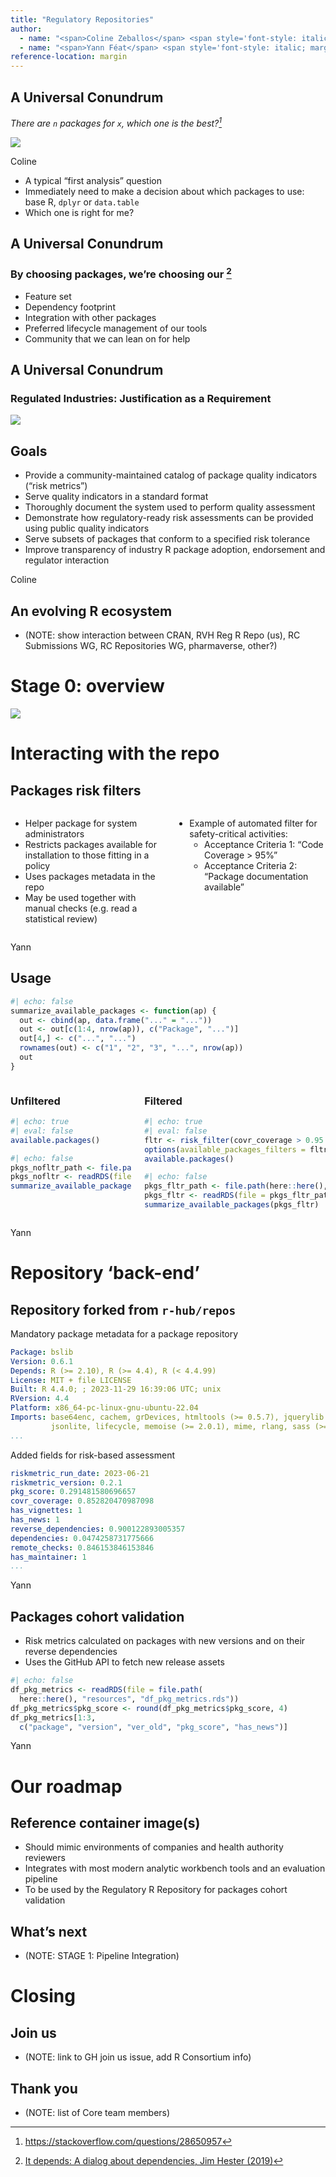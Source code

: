 ---
title: "Regulatory Repositories"
author:
  - name: "<span>Coline Zeballos</span> <span style='font-style: italic; margin-left: 0.5em;'><a href='http://www.roche.com'>Roche</a></span>"
  - name: "<span>Yann Féat</span> <span style='font-style: italic; margin-left: 0.5em;'><a href='http://mainanalytics.de'>mainanalytics</a></span>"
reference-location: margin
---



## A Universal Conundrum {.scrollable}

_There are `n` packages for `x`, which one is the best?[^1]_

![](resources/choosing_a_package.png)

[^1]: [https://stackoverflow.com/questions/28650957]()

::: {.notes}
Coline

- A typical "first analysis" question
- Immediately need to make a decision about which packages to use: base R, `dplyr` or `data.table`
- Which one is right for me?
:::



## A Universal Conundrum

### By choosing packages, we're choosing our [^2]

* Feature set
* Dependency footprint
* Integration with other packages
* Preferred lifecycle management of our tools
* Community that we can lean on for help

[^2]: [It depends: A dialog about dependencies, Jim Hester (2019)](https://www.jimhester.com/talk/2019-rsc-deps/)



## A Universal Conundrum

### Regulated Industries: Justification as a Requirement

![](resources/white_paper_guidelines.png)




## Goals

- Provide a community-maintained catalog of package quality indicators ("risk metrics")
- Serve quality indicators in a standard format
- Thoroughly document the system used to perform quality assessment
- Demonstrate how regulatory-ready risk assessments can be provided using public quality indicators
- Serve subsets of packages that conform to a specified risk tolerance
- Improve transparency of industry R package adoption, endorsement and regulator interaction

::: {.notes}
Coline
:::

## An evolving R ecosystem

- (NOTE: show interaction between CRAN, RVH Reg R Repo (us), RC Submissions WG, RC Repositories WG, pharmaverse, other?)

# Stage 0: overview

![](resources/wizare_of_oz_demo.png)

# Interacting with the repo

## Packages risk filters

::: columns
::: {.column width="50%"}
- Helper package for system administrators
- Restricts packages available for installation to those fitting in a policy
- Uses packages metadata in the repo
- May be used together with manual checks (e.g. read a statistical review)
:::
::: {.column width="50%"}
- Example of automated filter for safety-critical activities:
  - Acceptance Criteria 1: “Code Coverage > 95% ”
  - Acceptance Criteria 2: “Package documentation available”
:::
:::

::: {.notes}
Yann
:::

## Usage

```{r}
#| echo: false
summarize_available_packages <- function(ap) {
  out <- cbind(ap, data.frame("..." = "..."))
  out <- out[c(1:4, nrow(ap)), c("Package", "...")]
  out[4,] <- c("...", "...")
  rownames(out) <- c("1", "2", "3", "...", nrow(ap))
  out
}
```

::: columns
::: {.column width="40%"}
### Unfiltered
```{r}
#| echo: true
#| eval: false
available.packages()
```
```{r}
#| echo: false
pkgs_nofltr_path <- file.path(here::here(), "resources", "pkgs_nofltr.rds")
pkgs_nofltr <- readRDS(file = pkgs_nofltr_path)
summarize_available_packages(pkgs_nofltr)
```
:::

::: {.column width="60%"}
### Filtered
```{r}
#| echo: true
#| eval: false
fltr <- risk_filter(covr_coverage > 0.95 && has_vignettes)
options(available_packages_filters = fltr)
available.packages()
```
```{r}
#| echo: false
pkgs_fltr_path <- file.path(here::here(), "resources", "pkgs_fltr.rds")
pkgs_fltr <- readRDS(file = pkgs_fltr_path)
summarize_available_packages(pkgs_fltr)
```
:::
:::

::: {.notes}
Yann
:::

# Repository ‘back-end’

## Repository forked from `r-hub/repos`

Mandatory package metadata for a package repository
```{.yaml}
Package: bslib
Version: 0.6.1
Depends: R (>= 2.10), R (>= 4.4), R (< 4.4.99)
License: MIT + file LICENSE
Built: R 4.4.0; ; 2023-11-29 16:39:06 UTC; unix
RVersion: 4.4
Platform: x86_64-pc-linux-gnu-ubuntu-22.04
Imports: base64enc, cachem, grDevices, htmltools (>= 0.5.7), jquerylib (>= 0.1.3),
         jsonlite, lifecycle, memoise (>= 2.0.1), mime, rlang, sass (>= 0.4.0)
...
```
Added fields for risk-based assessment
```{.yaml code-line-numbers="4-5"}
riskmetric_run_date: 2023-06-21
riskmetric_version: 0.2.1
pkg_score: 0.291481580696657
covr_coverage: 0.852820470987098
has_vignettes: 1
has_news: 1
reverse_dependencies: 0.900122893005357
dependencies: 0.0474258731775666
remote_checks: 0.846153846153846
has_maintainer: 1
...
```

::: {.notes}
Yann
:::

## Packages cohort validation

* Risk metrics calculated on packages with new versions and on their reverse dependencies
* Uses the GitHub API to fetch new release assets

```{r}
#| echo: false
df_pkg_metrics <- readRDS(file = file.path(
  here::here(), "resources", "df_pkg_metrics.rds"))
df_pkg_metrics$pkg_score <- round(df_pkg_metrics$pkg_score, 4)
df_pkg_metrics[1:3,
  c("package", "version", "ver_old", "pkg_score", "has_news")]
```

::: {.notes}
Yann
:::

# Our roadmap

## Reference container image(s)

- Should mimic environments of companies and health authority reviewers
- Integrates with most modern analytic workbench tools and an evaluation pipeline
- To be used by the Regulatory R Repository for packages cohort validation

## What's next

* (NOTE: STAGE 1: Pipeline Integration)

# Closing

## Join us

* (NOTE: link to GH join us issue, add R Consortium info)

## Thank you

* (NOTE: list of Core team members)
